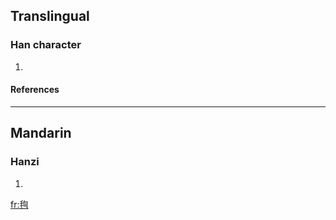==Translingual==
===Han character===
{{Han char|rn=82|rad=毛|as=06|sn=10|four=|canj=竹山心日 (HUPA)}}
# {{defn|Han|sort=毛06}}
====References====
{{Han ref|kx=0592.400|dkj=16817|dj=0985.090|hdz=31997.130|uh=6BE5|ud=27621}}

----
==Mandarin==
===Hanzi===
{{cmn-hanzi|pin=[[xún]] ([[xun2]])|wg=hsün<sup>2</sup>}}
# {{defn|Mandarin}}

[[fr:毥]]